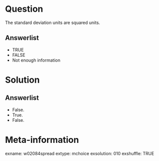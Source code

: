 Question
========
The standard deviation units are squared units.

Answerlist
----------
* TRUE
* FALSE
* Not enough information


Solution
========

Answerlist
----------
* False.
* True.
* False.


Meta-information
================
exname: w02084spread
extype: mchoice
exsolution: 010
exshuffle: TRUE